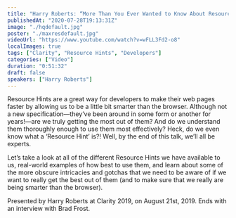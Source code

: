 ```yaml
---
title: "Harry Roberts: “More Than You Ever Wanted to Know About Resource Hints” — Clarity 2019"
publishedAt: "2020-07-28T19:13:31Z"
image: "./hqdefault.jpg"
poster: "./maxresdefault.jpg"
videoUrl: "https://www.youtube.com/watch?v=wFLL3Fd2-o8"
localImages: true
tags: ["Clarity", "Resource Hints", "Developers"]
categories: ["Video"]
duration: "0:51:32"
draft: false
speakers: ["Harry Roberts"]
---
```


Resource Hints are a great way for developers to make their web pages faster by allowing us to be a little bit smarter than the browser. Although not a new specification—they’ve been around in some form or another for years!—are we truly getting the most out of them? And do we understand them thoroughly enough to use them most effectively? Heck, do we even know what a ‘Resource Hint’ is?! Well, by the end of this talk, we’ll all be experts.

Let’s take a look at all of the different Resource Hints we have available to us, real-world examples of how best to use them, and learn about some of the more obscure intricacies and gotchas that we need to be aware of if we want to really get the best out of them (and to make sure that we really are being smarter than the browser).

Presented by Harry Roberts at Clarity 2019, on August 21st, 2019. Ends with an interview with Brad Frost.

